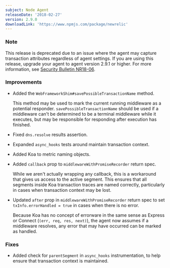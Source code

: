 ```yaml
---
subject: Node Agent
releaseDate: '2018-02-27'
version: 2.9.0
downloadLink: 'https://www.npmjs.com/package/newrelic'
---
```


### Note

This release is deprecated due to an issue where the agent may capture transaction attributes regardless of agent settings. If you are using this release, upgrade your agent to agent version 2.9.1 or higher. For more information, see [Security Bulletin NR18-06](/docs/using-new-relic/new-relic-security/security-bulletins/security-bulletin-nr18-06).

### Improvements

* Added the `WebFrameworkShim#savePossibleTransactionName` method.

  This method may be used to mark the current running middleware as a potential responder. `savePossibleTransactionName` should be used if a middleware can't be determined to be a terminal middleware while it executes, but may be responsible for responding after execution has finished.
* Fixed `dns.resolve` results assertion.
* Expanded `async_hooks` tests around maintain transaction context.
* Added Koa to metric naming objects.
* Added `callback` prop to `middlewareWithPromiseRecorder` return spec.

  While we aren't actually wrapping any callback, this is a workaround that gives us access to the active segment. This ensures that all segments inside Koa transaction traces are named correctly, particularly in cases when transaction context may be lost.
* Updated `after` prop in `middlewareWithPromiseRecorder` return spec to set `txInfo.errorHandled = true` in cases when there is no error.

  Because Koa has no concept of errorware in the same sense as Express or Connect (`(err, req, res, next)`), the agent now assumes if a middleware resolves, any error that may have occurred can be marked as handled.

### Fixes

* Added check for `parentSegment` in `async_hooks` instrumentation, to help ensure that transaction context is maintained.
